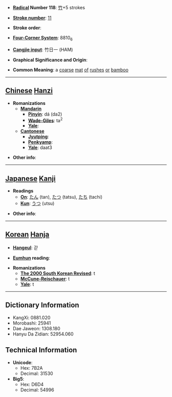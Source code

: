 * '''[[Wiktionary:Chinese radical index| Radical]] Number 118''': [[Wiktionary:Chinese radical index 竹|竹]]+5 strokes

* '''[[Wiktionary:Chinese total strokes index|Stroke number]]''': [[Wiktionary:Chinese total strokes index 11|11]]

* '''Stroke order''': 

* '''[[Wiktionary:Chinese four corner index|Four-Corner System]]''': 8810<sub>6</sub>

* '''[[Wiktionary:Chinese Cangjie index|Cangjie input]]''': 竹日一 (HAM)

* '''Graphical Significance and Origin''': 

* '''Common Meaning''': a [[coarse]] [[mat]] [[of]] [[rush]]es [[or]] [[bamboo]]

----

== [[Chinese]] [[Hanzi]] ==

* '''Romanizations'''
** '''[[Mandarin]]'''
*** '''[[Pinyin]]''': dá (da2)
*** '''[[Wade-Giles]]''': ta<sup>2</sup>
*** '''[[Yale]]''': 
** '''[[Cantonese]]'''
*** '''[[Jyutping]]''':
*** '''[[Penkyamp]]''': 
*** '''[[Yale]]''': daat3

* '''Other info''': 

----

== [[Japanese]] [[Kanji]] ==

* '''Readings'''
** '''[[On]]''': [[たん]] (tan), [[たつ]] (tatsu), [[たち]] (tachi)
** '''[[Kun]]''': [[うつ]] (utsu)

* '''Other info''':  

----

== [[Korean]] [[Hanja]] ==

* '''[[Hangeul]]''': 갇

* '''[[Eumhun]] reading''': 

* '''Romanizations'''
** '''[[The 2000 South Korean Revised Romanization|The 2000 South Korean Revised]]''': t
** '''[[McCune-Reischauer]]''': t
** '''[[Yale]]''': t

----

== Dictionary Information ==

* KangXi: 0881.020
* Morobashi: 25941
* Dae Jaweon: 1308.180
* Hanyu Da Zidian: 52954.060

== Technical Information ==

* '''Unicode''':
** Hex: 7B2A
** Decimal: 31530
* '''Big5''':
** Hex: D6D4
** Decimal: 54996